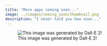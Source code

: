 ```yaml
---
title: "More apps coming soon..."
image: ../images/coming_soon/thumbnail.png
description: "I never told you how soon..."
---
```


![This image was generated by Dall-E 2!](../images/coming_soon/thumbnail.png){fig-align="left" fig-alt="A mosaic of colorful, glowing cubes."}
